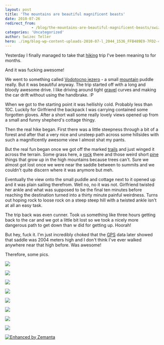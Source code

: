 ```yaml
---
layout: post
title: 'The mountains are beautiful magnificent beasts'
date: 2010-07-26
redirect_from: 
            - /blog/the-mountains-are-beautiful-magnificent-beasts/swizec/1401
categories: 'Uncategorized'
author: Swizec Teller
hero: ./img/blog-wp-content-uploads-2010-07-l_2044_1536_FFB489E9-7FD2-4E9D-8A75-7F69964878DD.jpg
---
```

Yesterday I finally managed to take that [hiking](http://en.wikipedia.org/wiki/Hiking "Hiking") trip I've been meaning to for months.



And it was fucking awesome!



We went to something called [Vodotocno jezero](http://www.hribi.net/gora/vodotocno_jezero_veza/3/288) - a small [mountain](http://en.wikipedia.org/wiki/Mountain "Mountain") puddle really. But it was beautiful anyway. The trip started off with a long and bloody awesome drive. I like driving around tight [gravel](http://en.wikipedia.org/wiki/Gravel "Gravel") curves and making the car drift without using the handbrake. :P



When we got to the starting point it was hellishly cold. Probably less than 10C. Luckily for Girlfriend the backpack I was carrying contained some forgotten gloves. After a short wall some really lovely views opened up from a small and funny shepherd's cottage thingy.



Then the real hike began. First there was a little steepness through a bit of a forest and after that a very nice and unsteep path across some hillsides with such a magnificently awesome view I almost shat my pants.



But the real fun began once we got off the marked [trails](http://en.wikipedia.org/wiki/Trail "Trail") and just winged it across the terrain. Some grass here, a [rock](http://en.wikipedia.org/wiki/Rock_music "Rock music") there and those weird short [pine](http://en.wikipedia.org/wiki/Pine "Pine") things that grow up in the high mountains because trees can't. Sure we almost got lost once we were near the saddle between to summits and we couldn't quite discern where it was anymore but meh.



Eventually the view onto the small puddle and cottage next to it opened up and it was plain sailing therefrom. Well no, no it was not. Girlfriend twisted her ankle and what was supposed to be the final ten minutes before reaching the destination turned into a thirty minute painful weirdness. Turns out hoping rock to loose rock on a steep steep hill with a twisted ankle isn't at all an easy task.



The trip back was even cunner. Took us something like three hours getting back to the car and we got a little bit lost so we took a nicely more dangerous path to get down than w did for getting up. Hoorah!



But hey, fuck it. I'm just incredibly choked that the [GPS](http://en.wikipedia.org/wiki/Global_Positioning_System "Global Positioning System") data later showed that saddle was 2004 meters high and I don't think I've ever walked anywhere near that high before. Was awesome!



Therefore, some pics.



[![](http://swizec.com/blog/wp-content/uploads/2010/07/l_2044_1536_FFB489E9-7FD2-4E9D-8A75-7F69964878DD.jpeg)](./img/blog-wp-content-uploads-2010-07-l_2044_1536_FFB489E9-7FD2-4E9D-8A75-7F69964878DD.jpg)



[![](http://swizec.com/blog/wp-content/uploads/2010/07/l_2044_1536_6D6880BA-1CB1-4A8C-ADAF-405C28C592AC.jpeg)](./img/blog-wp-content-uploads-2010-07-l_2044_1536_6D6880BA-1CB1-4A8C-ADAF-405C28C592AC.jpg)



[![](http://swizec.com/blog/wp-content/uploads/2010/07/l_2044_1536_9A770133-F516-473B-AD52-122F6D3451F4.jpeg)](./img/blog-wp-content-uploads-2010-07-l_2044_1536_9A770133-F516-473B-AD52-122F6D3451F4.jpg)



[![](http://swizec.com/blog/wp-content/uploads/2010/07/l_2044_1536_77873199-4A7A-4FA5-AAD0-17FBE163B039.jpeg)](./img/blog-wp-content-uploads-2010-07-l_2044_1536_77873199-4A7A-4FA5-AAD0-17FBE163B039.jpg)



[![](http://swizec.com/blog/wp-content/uploads/2010/07/l_2044_1536_F77F4C04-C5E3-461E-9969-EBDED8BEC833.jpeg)](./img/blog-wp-content-uploads-2010-07-l_2044_1536_F77F4C04-C5E3-461E-9969-EBDED8BEC833.jpg)



[![](http://swizec.com/blog/wp-content/uploads/2010/07/l_2044_1536_15167C8F-D294-4688-8C00-44F8AF9B84A2.jpeg)](./img/blog-wp-content-uploads-2010-07-l_2044_1536_15167C8F-D294-4688-8C00-44F8AF9B84A2.jpg)



[![](http://swizec.com/blog/wp-content/uploads/2010/07/l_2044_1536_4A52AA59-5C29-4ABD-B0B6-01F57F9736ED.jpeg)](./img/blog-wp-content-uploads-2010-07-l_2044_1536_4A52AA59-5C29-4ABD-B0B6-01F57F9736ED.jpg)



[![](http://swizec.com/blog/wp-content/uploads/2010/07/l_2044_1536_12ABBB3A-7507-4E33-96FD-6DFFAB675883.jpeg)](./img/blog-wp-content-uploads-2010-07-l_2044_1536_12ABBB3A-7507-4E33-96FD-6DFFAB675883.jpg)

[![Enhanced by Zemanta](http://img.zemanta.com/zemified_e.png?x-id=5288279a-04df-4383-ba01-69b7586c769d)](http://www.zemanta.com/ "Enhanced by Zemanta")